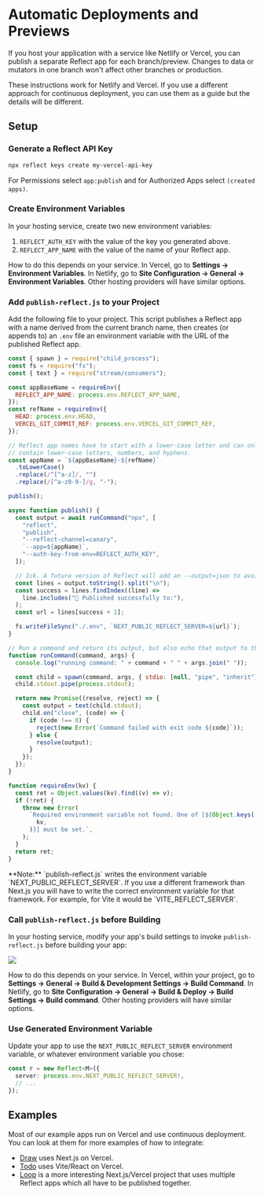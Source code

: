 
# Automatic Deployments and Previews

If you host your application with a service like Netlify or Vercel, you can publish a separate Reflect app for each branch/preview. Changes to data or mutators in one branch won't affect other branches or production.

<Callout type="info">
  These instructions work for Netlify and Vercel. If you use a different
  approach for continuous deployment, you can use them as a guide but the
  details will be different.
</Callout>

## Setup

<Steps>

### Generate a Reflect API Key

```bash copy
npx reflect keys create my-vercel-api-key
```

For Permissions select `app:publish` and for Authorized Apps select `(created apps)`.

### Create Environment Variables

In your hosting service, create two new environment variables:

1. `REFLECT_AUTH_KEY` with the value of the key you generated above.
2. `REFLECT_APP_NAME` with the value of the name of your Reflect app.

How to do this depends on your service. In Vercel, go to **Settings → Environment Variables**. In Netlify, go to **Site Configuration → General → Environment Variables**. Other hosting providers will have similar options.

### Add `publish-reflect.js` to your Project

Add the following file to your project. This script publishes a Reflect app with a name derived from the current branch name, then creates (or appends to) an `.env` file an environment variable with the URL of the published Reflect app.

```js copy filename="publish-reflect.js"
const { spawn } = require("child_process");
const fs = require("fs");
const { text } = require("stream/consumers");

const appBaseName = requireEnv({
  REFLECT_APP_NAME: process.env.REFLECT_APP_NAME,
});
const refName = requireEnv({
  HEAD: process.env.HEAD,
  VERCEL_GIT_COMMIT_REF: process.env.VERCEL_GIT_COMMIT_REF,
});

// Reflect app names have to start with a lower-case letter and can only
// contain lower-case letters, numbers, and hyphens.
const appName = `${appBaseName}-${refName}`
  .toLowerCase()
  .replace(/^[^a-z]/, "")
  .replace(/[^a-z0-9-]/g, "-");

publish();

async function publish() {
  const output = await runCommand("npx", [
    "reflect",
    "publish",
    "--reflect-channel=canary",
    `--app=${appName}`,
    "--auth-key-from-env=REFLECT_AUTH_KEY",
  ]);

  // Ick. A future version of Reflect will add an --output=json to avoid this.
  const lines = output.toString().split("\n");
  const success = lines.findIndex((line) =>
    line.includes("🎁 Published successfully to:"),
  );
  const url = lines[success + 1];

  fs.writeFileSync("./.env", `NEXT_PUBLIC_REFLECT_SERVER=${url}`);
}

// Run a command and return its output, but also echo that output to the console.
function runCommand(command, args) {
  console.log("running command: " + command + " " + args.join(" "));

  const child = spawn(command, args, { stdio: [null, "pipe", "inherit"] });
  child.stdout.pipe(process.stdout);

  return new Promise((resolve, reject) => {
    const output = text(child.stdout);
    child.on("close", (code) => {
      if (code !== 0) {
        reject(new Error(`Command failed with exit code ${code}`));
      } else {
        resolve(output);
      }
    });
  });
}

function requireEnv(kv) {
  const ret = Object.values(kv).find((v) => v);
  if (!ret) {
    throw new Error(
      `Required environment variable not found. One of [${Object.keys(
        kv,
      )}] must be set.`,
    );
  }
  return ret;
}
```

<Callout>
  **Note:** `publish-reflect.js` writes the environment variable
  `NEXT_PUBLIC_REFLECT_SERVER`. If you use a different framework than Next.js
  you will have to write the correct environment variable for that framework.
  For example, for Vite it would be `VITE_REFLECT_SERVER`.
</Callout>

### Call `publish-reflect.js` before Building

In your hosting service, modify your app's build settings to invoke `publish-reflect.js` before building your app:

<p style={{ margin: "1em 0", border: "1px solid #ddd" }}>
  <img src="/cd-build-settings.png" />
</p>

How to do this depends on your service. In Vercel, within your project, go to **Settings → General → Build & Development Settings → Build Command**. In Netlify, go to **Site Configuration → General → Build & Deploy → Build Settings → Build command**. Other hosting providers will have similar options.

### Use Generated Environment Variable

Update your app to use the `NEXT_PUBLIC_REFLECT_SERVER` environment variable, or whatever environment variable you chose:

```ts copy
const r = new Reflect<M>({
  server: process.env.NEXT_PUBLIC_REFLECT_SERVER!,
  // ...
});
```

</Steps>

## Examples

Most of our example apps run on Vercel and use continuous deployment. You can look at them for more examples of how to integrate:

- [Draw](https://github.com/rocicorp/reflect-draw/blob/main/publish-reflect.js) uses Next.js on Vercel.
- [Todo](https://github.com/rocicorp/reflect-todo/blob/main/publish-reflect.js) uses Vite/React on Vercel.
- [Loop](https://github.com/rocicorp/reflect-loop/blob/main/publish-reflect.js) is a more interesting Next.js/Vercel project that uses multiple Reflect apps which all have to be published together.
